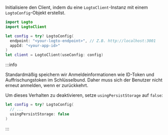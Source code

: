 Initialisiere den Client, indem du eine `LogtoClient`-Instanz mit einem `LogtoConfig`-Objekt erstellst.

```swift title="ContentView.swift"
import Logto
import LogtoClient

let config = try? LogtoConfig(
  endpoint: "<your-logto-endpoint>", // Z.B. http://localhost:3001
  appId: "<your-app-id>"
)
let client = LogtoClient(useConfig: config)
```

:::info

Standardmäßig speichern wir Anmeldeinformationen wie ID-Token und Auffrischungstoken im Schlüsselbund. Daher muss sich der Benutzer nicht erneut anmelden, wenn er zurückkehrt.

Um dieses Verhalten zu deaktivieren, setze `usingPersistStorage` auf `false`:

```swift
let config = try? LogtoConfig(
  // ...
  usingPersistStorage: false
)
```

:::
